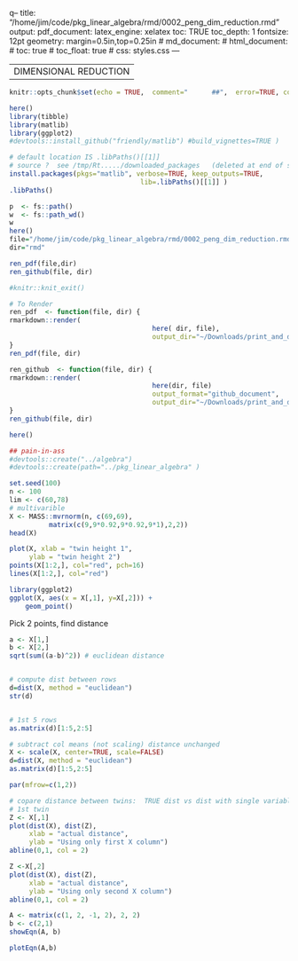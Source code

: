 q--
title: "/home/jim/code/pkg_linear_algebra/rmd/0002_peng_dim_reduction.rmd" 
output: 
  pdf_document:
    latex_engine: xelatex
    toc:  TRUE
    toc_depth:  1
fontsize: 12pt
geometry: margin=0.5in,top=0.25in
#  md_document:
#  html_document:
#    toc: true
#  	toc_float: true
#    css: styles.css
---

---
DIMENSIONAL REDUCTION
---


```r
knitr::opts_chunk$set(echo = TRUE,  comment="      ##",  error=TRUE, collapse=TRUE)
```

```r
here()
library(tibble)
library(matlib)
library(ggplot2)
#devtools::install_github("friendly/matlib") #build_vignettes=TRUE )
```

```r

# default location IS .libPaths()[[1]]
# source ?  see /tmp/Rt...../downloaded_packages   (deleted at end of sesssion)
install.packages(pkgs="matlib", verbose=TRUE, keep_outputs=TRUE,
								 lib=.libPaths()[[1]] )  
.libPaths()
```


```r
p  <- fs::path()
w  <- fs::path_wd()
w
here()
file="/home/jim/code/pkg_linear_algebra/rmd/0002_peng_dim_reduction.rmd"
dir="rmd"

ren_pdf(file,dir)
ren_github(file, dir)

#knitr::knit_exit()

# To Render
ren_pdf  <- function(file, dir) {
rmarkdown::render(
									here( dir, file), 
									output_dir="~/Downloads/print_and_delete") 
}
ren_pdf(file, dir)

ren_github  <- function(file, dir) {
rmarkdown::render(
									here(dir, file) 
									output_format="github_document",
									output_dir="~/Downloads/print_and_delete") 
}
ren_github(file, dir)
```


```r
here()

## pain-in-ass
#devtools::create("../algebra")
#devtools::create(path="../pkg_linear_algebra" )
```

```r

set.seed(100)
n <- 100
lim <- c(60,78)
# multivarible 
X <- MASS::mvrnorm(n, c(69,69), 
          matrix(c(9,9*0.92,9*0.92,9*1),2,2))
head(X)
```

```r
plot(X, xlab = "twin height 1", 
     ylab = "twin height 2")
points(X[1:2,], col="red", pch=16)
lines(X[1:2,], col="red")

library(ggplot2)
ggplot(X, aes(x = X[,1], y=X[,2])) +
	geom_point()


```
Pick 2 points, find distance
```r
a <- X[1,]
b <- X[2,]
sqrt(sum((a-b)^2)) # euclidean distance


# compute dist between rows
d=dist(X, method = "euclidean")
str(d)


# 1st 5 rows
as.matrix(d)[1:5,2:5]
```
```r
# subtract col means (not scaling) distance unchanged
X <- scale(X, center=TRUE, scale=FALSE)
d=dist(X, method = "euclidean")
as.matrix(d)[1:5,2:5]
```

```r
par(mfrow=c(1,2))

# copare distance between twins:  TRUE dist vs dist with single variable
# 1st twin
Z <- X[,1]
plot(dist(X), dist(Z), 
     xlab = "actual distance", 
     ylab = "Using only first X column")
abline(0,1, col = 2)

Z <-X[,2]
plot(dist(X), dist(Z), 
     xlab = "actual distance", 
     ylab = "Using only second X column")
abline(0,1, col = 2)
```


```r

A <- matrix(c(1, 2, -1, 2), 2, 2)
b <- c(2,1)
showEqn(A, b)

plotEqn(A,b)
```

